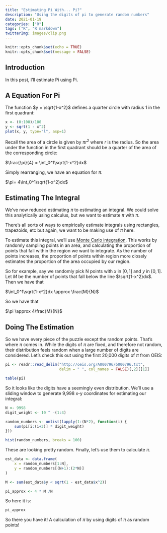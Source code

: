 ```yaml
---
title: "Estimating Pi With... Pi?"
description: "Using the digits of pi to generate random numbers"
date: 2021-01-19
categories: ["R"]
tags: ["R", "R markdown"]
twitterImg: images/clip.png
---
```


```r
knitr::opts_chunk$set(echo = TRUE)
knitr::opts_chunk$set(message = FALSE)
```

## Introduction

In this post, I'll estimate Pi using Pi. 

## A Equation For Pi

The function $y = \sqrt{1-x^2}$ defines a quarter circle with radius 1 in the first quadrant:

```r
x <- (0:100)/100
y <- sqrt(1 - x^2)
plot(x, y, type="l", asp=1)
```

Recall the area of a circle is given by $\pi r^2$ where $r$ is the radius. So the area under the function in the first quadrant should be a quarter of the area of the corresponding circle:

$\frac{\pi}{4} = \int_0^1\sqrt{1-x^2}dx$

Simply rearranging, we have an equation for $\pi$. 

$\pi= 4\int_0^1\sqrt{1-x^2}dx$

## Estimating The Integral

We've now reduced estimating $\pi$ to estimating an integral. We could solve this analytically using calculus, but we want to estimate $\pi$ with $\pi$.

There's all sorts of ways to empirically estimate integrals using rectangles, trapezoids, etc but again, we want to be making use of $\pi$ here. 

To estimate this integral, we'll use [Monte Carlo integration](https://en.wikipedia.org/wiki/Monte_Carlo_integration). This works by randomly sampling points in an area, and calculating the proportion of points that fall within the region we want to integrate. As the number of points increases, the proportion of points within region more closely estimates the proportion of the area occupied by our region. 

So for example, say we randomly pick N points with $x$ in $[0, 1]$ and $y$ in $[0, 1]$. Let $M$ be the number of points that fall below the line $\sqrt{1-x^2}dx$. Then we have that

$\int_0^1\sqrt{1-x^2}dx \approx \frac{M}{N}$

So we have that

$\pi \approx 4\frac{M}{N}$

## Doing The Estimation

So we have every piece of the puzzle except the random points. That's where $\pi$ comes in. While the digits of $\pi$ are fixed, and therefore not random, their distribution feels random when a large number of digits are considered. Let's check this out using the first 20,000 digits of $\pi$ from OEIS:

```r
pi <- readr::read_delim("http://oeis.org/A000796/b000796.txt", 
                        delim = " ", col_names = FALSE)[,2][[1]]

table(pi)
```
So it looks like the digits have a seemingly even distribution. We'll use a sliding window to generate 9,998 x-y coordinates for estimating our integral:

```r
N <- 9998
digit_weight <- 10 ^ -(1:4)

random_numbers <- unlist(lapply(1:(N*2), function(i) {
    sum(pi[i:(i+3)] * digit_weight)
}))

hist(random_numbers, breaks = 100)
```

These are looking pretty random. Finally, let's use them to calculate $\pi$.

```r
est_data <- data.frame(
    x = random_numbers[1:N],
    y = random_numbers[(N+1):(2*N)]
)

M <- sum(est_data$y < sqrt(1 - est_data$x^2))

pi_approx <- 4 * M /N
```

So here it is:

```r
pi_approx
```
So there you have it! A calculation of $\pi$ by using digits of $\pi$ as random points!
